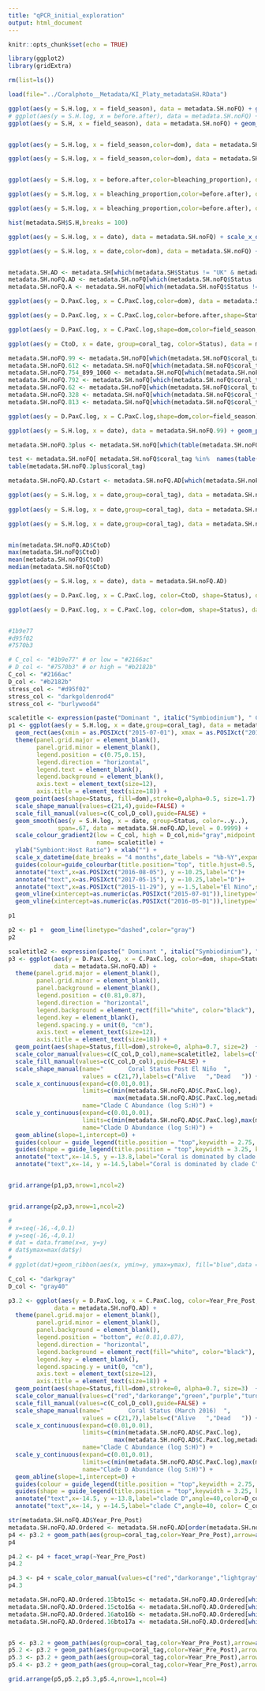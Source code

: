 ```yaml
---
title: "qPCR_initial_exploration"
output: html_document
---
```


```r
knitr::opts_chunk$set(echo = TRUE)
```

```r
library(ggplot2)
library(gridExtra)

rm(list=ls())

load(file="../Coralphoto__Metadata/KI_Platy_metadataSH.RData")

ggplot(aes(y = S.H.log, x = field_season), data = metadata.SH.noFQ) + geom_boxplot()
# ggplot(aes(y = S.H.log, x = before.after), data = metadata.SH.noFQ) + geom_boxplot()
ggplot(aes(y = S.H, x = field_season), data = metadata.SH.noFQ) + geom_boxplot()


ggplot(aes(y = S.H.log, x = field_season,color=dom), data = metadata.SH.noFQ) + geom_boxplot() + facet_wrap(~Status)

ggplot(aes(y = S.H.log, x = field_season,color=dom), data = metadata.SH.noFQ) + geom_point() + facet_wrap(~Status)


ggplot(aes(y = S.H.log, x = before.after,color=bleaching_proportion), data = metadata.SH.noFQ) + geom_point()

ggplot(aes(y = S.H.log, x = bleaching_proportion,color=before.after), data = metadata.SH.noFQ) + geom_point()

ggplot(aes(y = S.H.log, x = bleaching_proportion,color=before.after), data = metadata.SH.noFQ) + geom_point()

hist(metadata.SH$S.H,breaks = 100)

ggplot(aes(y = S.H.log, x = date), data = metadata.SH.noFQ) + scale_x_datetime() + geom_smooth() + ggtitle("Symbiont:Host Ratio")

ggplot(aes(y = S.H.log, x = date,color=dom), data = metadata.SH.noFQ) + geom_smooth() + facet_wrap(~Status) + ggtitle("Symbiont:Host Ratio")


metadata.SH.AD <- metadata.SH[which(metadata.SH$Status != "UK" & metadata.SH$Status != "gone" & metadata.SH$Status != "dead_or_gone"),]
metadata.SH.noFQ.AD <- metadata.SH.noFQ[which(metadata.SH.noFQ$Status != "UK" & metadata.SH.noFQ$Status != "gone" & metadata.SH.noFQ$Status != "dead_or_gone"),]
metadata.SH.noFQ.A <- metadata.SH.noFQ[which(metadata.SH.noFQ$Status != "UK" & metadata.SH.noFQ$Status != "gone" & metadata.SH.noFQ$Status != "dead_or_gone" & metadata.SH.noFQ$Status != "dead"),]

ggplot(aes(y = D.PaxC.log, x = C.PaxC.log,color=dom), data = metadata.SH.noFQ) + geom_point() + facet_wrap(~Status) + ggtitle("C:D")

ggplot(aes(y = D.PaxC.log, x = C.PaxC.log,color=before.after,shape=Status), data = metadata.SH.noFQ) + geom_point() + ggtitle("C:D")

ggplot(aes(y = D.PaxC.log, x = C.PaxC.log,shape=dom,color=field_season,group=coral_tag), data = metadata.SH.noFQ.A) + geom_point() + ggtitle("C:D") + xlim(-15,-2.5)+ ylim(-15,-2.5) + geom_line(aes(color=dom))+facet_wrap(~Status)

ggplot(aes(y = CtoD, x = date, group=coral_tag, color=Status), data = metadata.SH.noFQ) + scale_x_datetime() + geom_line() + ggtitle("Symbiont:Host Ratio") + geom_point(aes(color=dom))

metadata.SH.noFQ.99 <- metadata.SH.noFQ[which(metadata.SH.noFQ$coral_tag == 99),]
metadata.SH.noFQ.612 <- metadata.SH.noFQ[which(metadata.SH.noFQ$coral_tag == 612),]
metadata.SH.noFQ.754_899_1060 <- metadata.SH.noFQ[which(metadata.SH.noFQ$coral_tag == "754_899_1060"),]
metadata.SH.noFQ.792 <- metadata.SH.noFQ[which(metadata.SH.noFQ$coral_tag == 792),]
metadata.SH.noFQ.62 <- metadata.SH.noFQ[which(metadata.SH.noFQ$coral_tag == 62),]
metadata.SH.noFQ.328 <- metadata.SH.noFQ[which(metadata.SH.noFQ$coral_tag == 328),]
metadata.SH.noFQ.813 <- metadata.SH.noFQ[which(metadata.SH.noFQ$coral_tag == 813),]

ggplot(aes(y = D.PaxC.log, x = C.PaxC.log,shape=dom,color=field_season), data = metadata.SH.noFQ.99) + geom_point() + ggtitle("C:D") + geom_line(aes(color=dom))

ggplot(aes(y = S.H.log, x = date), data = metadata.SH.noFQ.99) + geom_point(aes(color=dom)) + geom_line(linetype="dashed") + facet_wrap(~Status) + ggtitle("Symbiont:Host Ratio") + geom_point(aes(color=dom), data= metadata.SH.noFQ.612)+ geom_line(linetype="dotted", color="red", data= metadata.SH.noFQ.612)+ geom_point(aes(color=dom), data= metadata.SH.noFQ.754_899_1060)+ geom_line(linetype="dotdash",color="orange", data= metadata.SH.noFQ.754_899_1060)+ geom_point(aes(color=dom), data= metadata.SH.noFQ.792)+ geom_line(linetype="longdash",color="yellow", data= metadata.SH.noFQ.792)+ geom_point(aes(color=dom), data= metadata.SH.noFQ.62)+ geom_line(linetype="twodash",color="green", data= metadata.SH.noFQ.62)+ geom_point(aes(color=dom), data= metadata.SH.noFQ.328)+ geom_line(linetype="twodash", color="blue", data= metadata.SH.noFQ.328)

metadata.SH.noFQ.3plus <- metadata.SH.noFQ[which(table(metadata.SH.noFQ$coral_tag)>2),]

test <- metadata.SH.noFQ[ metadata.SH.noFQ$coral_tag %in%  names(table(metadata.SH.noFQ$coral_tag))[table(metadata.SH.noFQ$coral_tag) > 2] , ]
table(metadata.SH.noFQ.3plus$coral_tag)

metadata.SH.noFQ.AD.Cstart <- metadata.SH.noFQ.AD[which(metadata.SH.noFQ.AD$dom == "C"),]

ggplot(aes(y = S.H.log, x = date,group=coral_tag), data = metadata.SH.noFQ.AD) + geom_point(aes(shape=Status, color=CtoD)) + scale_shape_manual(values=c(16,4)) + geom_line(linetype="dashed",color="darkgray") + ggtitle("Symbiont:Host Ratio") + geom_smooth(aes(y = S.H.log, x = date, group=Status, color=..y..), span=.67, data = metadata.SH.noFQ.AD)+ scale_colour_gradient(low = "blue", high = "red")
  
ggplot(aes(y = S.H.log, x = date,group=coral_tag), data = metadata.SH.noFQ.AD) + geom_point(aes(shape=Status, color=CtoD)) + scale_shape_manual(values=c(16,4)) + geom_line(linetype="dashed",color="darkgray") + ggtitle("Symbiont:Host Ratio") + geom_smooth(aes(y = S.H.log, x = date, group=Status, color=..y..), span=.67, data = metadata.SH.noFQ.AD)+ scale_colour_gradient2(low = "blue", mid= "gray",high = "red", midpoint=1)

ggplot(aes(y = S.H.log, x = date,group=coral_tag), data = metadata.SH.noFQ.AD) + geom_point(aes(shape=Status, color=CtoD)) + scale_shape_manual(values=c(16,4)) + geom_line(linetype="dashed",color="darkgray") + ggtitle("Symbiont:Host Ratio") + geom_smooth(aes(y = S.H.log, x = date, group=Status, color=..y..), span=.67, data = metadata.SH.noFQ.AD)+ scale_colour_gradient2(low = "blue", mid= "gray",high = "red", midpoint=1)


min(metadata.SH.noFQ.AD$CtoD)
max(metadata.SH.noFQ$CtoD)
mean(metadata.SH.noFQ$CtoD)
median(metadata.SH.noFQ$CtoD)

ggplot(aes(y = S.H.log, x = date), data = metadata.SH.noFQ.AD) 

ggplot(aes(y = D.PaxC.log, x = C.PaxC.log, color=CtoD, shape=Status), data = metadata.SH.noFQ.AD) + geom_point()  + ggtitle("C:D") + scale_colour_gradient2(low = "blue", mid= "yellow", high = "red", midpoint=4) + xlim(c(-15,-2)) + ylim(c(-15,-2))

ggplot(aes(y = D.PaxC.log, x = C.PaxC.log, color=dom, shape=Status), data = metadata.SH.noFQ.AD) + geom_point()  + ggtitle("C:D") + scale_color_manual(values=c("blue","red"))


#1b9e77
#d95f02
#7570b3

# C_col <- "#1b9e77" # or low = "#2166ac"
# D_col <- "#7570b3" # or high = "#b2182b"
C_col <- "#2166ac"
D_col <- "#b2182b"
stress_col <- "#d95f02"
stress_col <- "darkgoldenrod4"
stress_col <- "burlywood4"

scaletitle <- expression(paste("Dominant ", italic("Symbiodinium"), " Clade"))
p1 <- ggplot(aes(y = S.H.log, x = date,group=coral_tag), data = metadata.SH.noFQ.AD)+
  geom_rect(aes(xmin = as.POSIXct("2015-07-01"), xmax = as.POSIXct("2016-05-01"), ymin = -Inf, ymax = Inf),fill = stress_col, alpha = 0.002) +
  theme(panel.grid.major = element_blank(), 
        panel.grid.minor = element_blank(), 
        legend.position = c(0.75,0.15), 
        legend.direction = "horizontal",
        legend.text = element_blank(),
        legend.background = element_blank(),
        axis.text = element_text(size=12),
        axis.title = element_text(size=18)) +
  geom_point(aes(shape=Status, fill=dom),stroke=0,alpha=0.5, size=1.7) +
  scale_shape_manual(values=c(21,4),guide=FALSE) +
  scale_fill_manual(values=c(C_col,D_col),guide=FALSE) +
  geom_smooth(aes(y = S.H.log, x = date, group=Status, color=..y..), 
              span=.67, data = metadata.SH.noFQ.AD,level = 0.9999) + 
  scale_colour_gradient2(low = C_col, high = D_col,mid="gray",midpoint = -5, 
                         name= scaletitle) + 
  ylab("Symbiont:Host Ratio") + xlab("") +
  scale_x_datetime(date_breaks = "4 months",date_labels = "%b-%Y",expand=c(0.01,0.01)) +
  guides(colour=guide_colourbar(title.position="top", title.hjust=0.5, barwidth=10))+
  annotate("text",x=as.POSIXct("2016-08-05"), y =-10.25,label="C")+
  annotate("text",x=as.POSIXct("2017-05-15"), y =-10.25,label="D")+
  annotate("text",x=as.POSIXct("2015-11-29"), y =-1.5,label="El Nino",size=6)+
  geom_vline(xintercept=as.numeric(as.POSIXct("2015-07-01")),linetype="dashed")+
  geom_vline(xintercept=as.numeric(as.POSIXct("2016-05-01")),linetype="dashed")

p1

p2 <- p1 +  geom_line(linetype="dashed",color="gray")
p2

scaletitle2 <- expression(paste(" Dominant ", italic("Symbiodinium"), " Clade"))
p3 <- ggplot(aes(y = D.PaxC.log, x = C.PaxC.log, color=dom, shape=Status), 
             data = metadata.SH.noFQ.AD) +
  theme(panel.grid.major = element_blank(), 
        panel.grid.minor = element_blank(),
        panel.background = element_blank(),
        legend.position = c(0.81,0.87), 
        legend.direction = "horizontal",
        legend.background = element_rect(fill="white", color="black"),
        legend.key = element_blank(),
        legend.spacing.y = unit(0, "cm"),
        axis.text = element_text(size=12),
        axis.title = element_text(size=18)) + 
  geom_point(aes(shape=Status,fill=dom),stroke=0, alpha=0.7, size=2)  +
  scale_color_manual(values=c(C_col,D_col),name=scaletitle2, labels=c("clade C", "clade D")) + 
  scale_fill_manual(values=c(C_col,D_col),guide=FALSE) +
  scale_shape_manual(name="       Coral Status Post El Niño  ",
                     values = c(21,7),labels=c("Alive   ","Dead   ")) + 
  scale_x_continuous(expand=c(0.01,0.01), 
                     limits=c(min(metadata.SH.noFQ.AD$C.PaxC.log),
                              max(metadata.SH.noFQ.AD$C.PaxC.log,metadata.SH.noFQ.AD$D.PaxC.log)),
                     name="Clade C Abundance (log S:H)") +  
  scale_y_continuous(expand=c(0.01,0.01), 
                     limits=c(min(metadata.SH.noFQ.AD$C.PaxC.log),max(metadata.SH.noFQ.AD$C.PaxC.log,metadata.SH.noFQ.AD$D.PaxC.log)),
                     name="Clade D Abundance (log S:H)") +
  geom_abline(slope=1,intercept=0) + 
  guides(colour = guide_legend(title.position = "top",keywidth = 2.75, keyheight = 1.5,override.aes = list(size=8)))+ 
  guides(shape = guide_legend(title.position = "top",keywidth = 3.25, keyheight = 1.5,override.aes = list(size=8)))+
  annotate("text",x=-14.5, y =-13.8,label="Coral is dominated by clade D",angle=40,color=D_col)+
  annotate("text",x=-14, y =-14.5,label="Coral is dominated by clade C",angle=40, color= C_col)


grid.arrange(p1,p3,nrow=1,ncol=2)


grid.arrange(p2,p3,nrow=1,ncol=2)

# 
# x=seq(-16,-4,0.1)
# y=seq(-16,-4,0.1)
# dat = data.frame(x=x, y=y)
# dat$ymax=max(dat$y)
# 
# ggplot(dat)+geom_ribbon(aes(x, ymin=y, ymax=ymax), fill="blue",data = dat)

C_col <- "darkgray"
D_col <- "gray40"

p3.2 <- ggplot(aes(y = D.PaxC.log, x = C.PaxC.log, color=Year_Pre_Post, shape=Status), 
             data = metadata.SH.noFQ.AD) +
  theme(panel.grid.major = element_blank(), 
        panel.grid.minor = element_blank(),
        panel.background = element_blank(),
        legend.position = "bottom", #c(0.81,0.87), 
        legend.direction = "horizontal",
        legend.background = element_rect(fill="white", color="black"),
        legend.key = element_blank(),
        legend.spacing.y = unit(0, "cm"),
        axis.text = element_text(size=12),
        axis.title = element_text(size=18)) + 
  geom_point(aes(shape=Status,fill=dom),stroke=0, alpha=0.7, size=3)  +
  scale_color_manual(values=c("red","darkorange","green","purple","turquoise"),name=scaletitle2) + 
  scale_fill_manual(values=c(C_col,D_col),guide=FALSE) +
  scale_shape_manual(name="       Coral Status (March 2016)  ",
                     values = c(21,7),labels=c("Alive   ","Dead   ")) + 
  scale_x_continuous(expand=c(0.01,0.01), 
                     limits=c(min(metadata.SH.noFQ.AD$C.PaxC.log),
                              max(metadata.SH.noFQ.AD$C.PaxC.log,metadata.SH.noFQ.AD$D.PaxC.log)),
                     name="Clade C Abundance (log S:H)") +  
  scale_y_continuous(expand=c(0.01,0.01), 
                     limits=c(min(metadata.SH.noFQ.AD$C.PaxC.log),max(metadata.SH.noFQ.AD$C.PaxC.log,metadata.SH.noFQ.AD$D.PaxC.log)),
                     name="Clade D Abundance (log S:H)") +
  geom_abline(slope=1,intercept=0) + 
  guides(colour = guide_legend(title.position = "top",keywidth = 2.75, keyheight = 1.5))+ 
  guides(shape = guide_legend(title.position = "top",keywidth = 3.25, keyheight = 1.5))+
  annotate("text",x=-14.5, y =-13.8,label="clade D",angle=40,color=D_col)+
  annotate("text",x=-14, y =-14.5,label="clade C",angle=40, color= C_col)

str(metadata.SH.noFQ.AD$Year_Pre_Post)
metadata.SH.noFQ.AD.Ordered <- metadata.SH.noFQ.AD[order(metadata.SH.noFQ.AD$Year_Pre_Post),]
p4 <- p3.2 + geom_path(aes(group=coral_tag,color=Year_Pre_Post),arrow=arrow(length=unit(0.30,"cm"), type = "closed"), data = metadata.SH.noFQ.AD.Ordered)
p4

p4.2 <- p4 + facet_wrap(~Year_Pre_Post)
p4.2

p4.3 <- p4 + scale_color_manual(values=c("red","darkorange","lightgray","lightgray","lightgray"),name=scaletitle2)
p4.3

metadata.SH.noFQ.AD.Ordered.15bto15c <- metadata.SH.noFQ.AD.Ordered[which(metadata.SH.noFQ.AD.Ordered$field_season == "KI2015b" | metadata.SH.noFQ.AD.Ordered$field_season == "KI2015c"),]
metadata.SH.noFQ.AD.Ordered.15cto16a <- metadata.SH.noFQ.AD.Ordered[which(metadata.SH.noFQ.AD.Ordered$field_season == "KI2015c" | metadata.SH.noFQ.AD.Ordered$field_season == "KI2016a"),]
metadata.SH.noFQ.AD.Ordered.16ato16b <- metadata.SH.noFQ.AD.Ordered[which(metadata.SH.noFQ.AD.Ordered$field_season == "KI2016a" | metadata.SH.noFQ.AD.Ordered$field_season == "KI2016b"),]
metadata.SH.noFQ.AD.Ordered.16bto17a <- metadata.SH.noFQ.AD.Ordered[which(metadata.SH.noFQ.AD.Ordered$field_season == "KI2016b" | metadata.SH.noFQ.AD.Ordered$field_season == "KI2017a"),]


p5 <- p3.2 + geom_path(aes(group=coral_tag,color=Year_Pre_Post),arrow=arrow(length=unit(0.30,"cm"), type = "closed"), data = metadata.SH.noFQ.AD.Ordered.15bto15c)+ theme(legend.position="none") + scale_color_manual(values=c("red","darkorange","white","white","white"))+ scale_fill_manual(values=c("white","white"))
p5.2 <- p3.2 + geom_path(aes(group=coral_tag,color=Year_Pre_Post),arrow=arrow(length=unit(0.30,"cm"), type = "closed"), data = metadata.SH.noFQ.AD.Ordered.15cto16a)+ theme(legend.position="none")+ scale_color_manual(values=c("white","darkorange","green","white","white"))+ scale_fill_manual(values=c("white","white"))
p5.3 <- p3.2 + geom_path(aes(group=coral_tag,color=Year_Pre_Post),arrow=arrow(length=unit(0.30,"cm"), type = "closed"), data = metadata.SH.noFQ.AD.Ordered.16ato16b)+ theme(legend.position="none")+ scale_color_manual(values=c("white","white","green","purple","white"))+ scale_fill_manual(values=c("white","white"))
p5.4 <- p3.2 + geom_path(aes(group=coral_tag,color=Year_Pre_Post),arrow=arrow(length=unit(0.30,"cm"), type = "closed"), data = metadata.SH.noFQ.AD.Ordered.16bto17a)+ theme(legend.position="none")+ scale_color_manual(values=c("white","white","white","purple","turquoise"))+ scale_fill_manual(values=c("white","white"))

grid.arrange(p5,p5.2,p5.3,p5.4,nrow=1,ncol=4)


```

